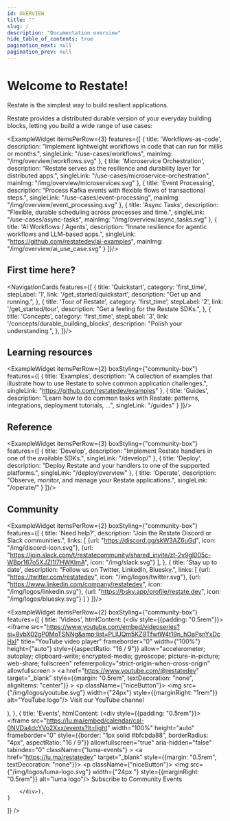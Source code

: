 ```yaml
---
id: OVERVIEW
title: ""
slug: /
description: "Documentation overview"
hide_table_of_contents: true
pagination_next: null
pagination_prev: null
---
```



# Welcome to Restate!


Restate is the simplest way to build resilient applications.

Restate provides a distributed durable version of your everyday building blocks, letting you build a wide range of use cases:

<ExampleWidget itemsPerRow={3} features={[
    {
        title: 'Workflows-as-code',
        description: "Implement lightweight workflows in code that can run for millis or months.",
        singleLink: "/use-cases/workflows",
        mainImg: "/img/overview/workflows.svg"
    },
    {
        title: 'Microservice Orchestration',
        description: "Restate serves as the resilience and durability layer for distributed apps.",
        singleLink: "/use-cases/microservice-orchestration",
        mainImg: "/img/overview/microservices.svg"
    },
    {
        title: 'Event Processing',
        description: "Process Kafka events with flexible flows of transactional steps.",
        singleLink: "/use-cases/event-processing",
        mainImg: "/img/overview/event_processing.svg"
    },
    {
        title: 'Async Tasks',
        description: "Flexible, durable scheduling across processes and time.",
        singleLink: "/use-cases/async-tasks",
        mainImg: "/img/overview/async_tasks.svg"
    },
    {
        title: 'AI Workflows / Agents',
        description: "Innate resilience for agentic workflows and LLM-based apps.",
        singleLink: "https://github.com/restatedev/ai-examples",
        mainImg: "/img/overview/ai_use_case.svg"
    }
]}/>

## First time here?

<NavigationCards features={[
    {
        title: 'Quickstart',
        category: 'first_time',
        stepLabel: '1',
        link: '/get_started/quickstart',
        description: "Get up and running.",
    },
    {
        title: 'Tour of Restate',
        category: 'first_time',
        stepLabel: '2',
        link: '/get_started/tour',
        description: "Get a feeling for the Restate SDKs.",
    },
    {
        title: 'Concepts',
        category: 'first_time',
        stepLabel: '3',
        link: '/concepts/durable_building_blocks',
        description: "Polish your understanding.",
    },
]}/>

## Learning resources

<ExampleWidget itemsPerRow={2} boxStyling={"community-box"} features={[
    {
        title: 'Examples',
        description: "A collection of examples that illustrate how to use Restate to solve common application challenges.",
        singleLink: "https://github.com/restatedev/examples"
    },
    {
        title: 'Guides',
        description: "Learn how to do common tasks with Restate: patterns, integrations, deployment tutorials, ...",
        singleLink: "/guides"
    }
]}/>

## Reference

<ExampleWidget itemsPerRow={3} boxStyling={"community-box"} features={[
    {
        title: 'Develop',
        description: "Implement Restate handlers in one of the available SDKs.",
        singleLink: "/develop/"
    },
    {
        title: 'Deploy',
        description: "Deploy Restate and your handlers to one of the supported platforms.",
        singleLink: "/deploy/overview"
    },
    {
        title: 'Operate',
        description: "Observe, monitor, and manage your Restate applications.",
        singleLink: "/operate/"
    }
]}/>

## Community

<ExampleWidget itemsPerRow={2} boxStyling={"community-box"} features={[
    {
        title: 'Need help?',
        description: "Join the Restate Discord or Slack communities.",
        links: [
            {url: "https://discord.gg/skW3AZ6uGd", icon: "/img/discord-icon.svg"},
            {url: "https://join.slack.com/t/restatecommunity/shared_invite/zt-2v9gl005c-WBpr167o5XJZI1l7HWKImA", icon: "/img/slack.svg"}
        ],
    },
    {
        title: 'Stay up to date',
        description: "Follow us on Twitter, LinkedIn, Bluesky.",
        links: [
            {url: "https://twitter.com/restatedev", icon: "/img/logos/twitter.svg"},
            {url: "https://www.linkedin.com/company/restatedev", icon: "/img/logos/linkedin.svg"},
            {url: "https://bsky.app/profile/restate.dev", icon: "/img/logos/bluesky.svg"}
        ]
    }
]}/>

<ExampleWidget itemsPerRow={2} boxStyling={"community-box"} features={[
    {
        title: 'Videos',
        htmlContent: (<div style={{padding: "0.5rem"}}>
            <iframe
                src="https://www.youtube.com/embed/videoseries?si=8vbX02gP0MoTSNNg&amp;list=PLlUQm5KZ9TfwtW4t19n_hOaPsnYxDcHxl"
                title="YouTube video player" frameborder="0" width={"100%"} height={"auto"} style={{aspectRatio: "16 / 9"}}
                allow="accelerometer; autoplay; clipboard-write; encrypted-media; gyroscope; picture-in-picture; web-share; fullscreen"
                referrerpolicy="strict-origin-when-cross-origin" allowfullscreen ></iframe>
            <a href="https://www.youtube.com/@restatedev" target="_blank" style={{margin: "0.5rem", textDecoration: "none", alignItems: "center"}} >
                <p className={"niceButton"}>
                    <img src={"/img/logos/youtube.svg"} width={"24px"} style={{marginRight: "1rem"}} alt="YouTube logo"/>
                    Visit our YouTube channel
                </p>
            </a>
        </div>),
    },
    {
        title: 'Events',
        htmlContent: (<div style={{padding: "0.5rem"}}>
            <iframe
                src="https://lu.ma/embed/calendar/cal-0NVDa4dcYVo2Xxx/events?lt=light"
                width="100%"
                height="auto"
                frameborder="0"
                style={{border: "1px solid #bfcbda88", borderRadius: "4px", aspectRatio: "16 / 9"}}
                allowfullscreen="true"
                aria-hidden="false"
                tabindex="0"
                className={"luma-events"}
            ></iframe>
            <a href="https://lu.ma/restatedev" target="_blank" style={{margin: "0.5rem", textDecoration: "none"}}>
                <p className={"niceButton"}>
                    <img src={"/img/logos/luma-logo.svg"} width={"24px  "} style={{marginRight: "0.5rem"}} alt="luma logo"/>
                    Subscribe to Community Events
                </p>
            </a>

        </div>),
    }
]} />
